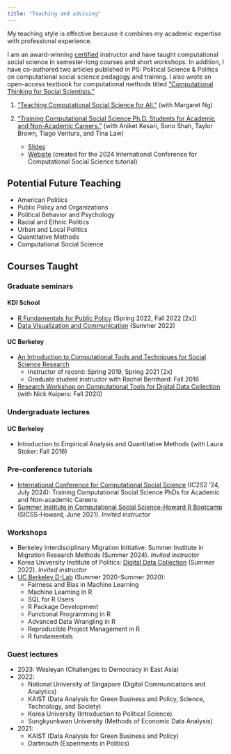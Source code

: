 ```yaml
---
title: "Teaching and advising"
---
```


My teaching style is effective because it combines my academic expertise with professional experience. 

I am an award-winning [certified](https://gsi.berkeley.edu/programs-services/certificate-program/) instructor and have taught computational social science in semester-long courses and short workshops. In addition, I have co-authored two articles published in PS: Political Science & Politics on computational social science pedagogy and training. I also wrote an open-access textbook for computational methods titled ["Computational Thinking for Social Scientists."](https://jaeyk.github.io/comp_thinking_social_science/)

1. ["Teaching Computational Social Science for All."](https://www.cambridge.org/core/journals/ps-political-science-and-politics/article/abs/teaching-computational-social-science-for-all/66EAB886BCF21C647E2387051D6A9BEF) (with Margaret Ng)

2. ["Training Computational Social Science Ph.D. Students for Academic and Non-Academic Careers."](https://www.cambridge.org/core/journals/ps-political-science-and-politics/article/training-computational-social-science-phd-students-for-academic-and-nonacademic-careers/1455690939833B9FFCAC664D4E412057?utm_source=hootsuite&utm_medium=twitter&utm_campaign=PSC_Sep23) (with Aniket Kesari, Sono Shah, Taylor Brown, Tiago Ventura, and Tina Law) 
   - [Slides](https://jaeyk.github.io/slides/training_css_phd.pdf)
   - [Website](https://github.com/jaeyk/ic2s2-training-css-tutorial) (created for the 2024 International Conference for Computational Social Science tutorial)

## Potential Future Teaching

- American Politics
- Public Policy and Organizations
- Political Behavior and Psychology 
- Racial and Ethnic Politics
- Urban and Local Politics
- Quantitative Methods
- Computational Social Science

## Courses Taught

### Graduate seminars

#### KDI School

- [R Fundamentals for Public Policy](https://github.com/KDIS-DSPPM/r-fundamentals) (Spring 2022, Fall 2022 [2x])
- [Data Visualization and Communication](https://github.com/KDIS-DSPPM/data-visualization) (Summer 2022)

#### UC Berkeley

- [An Introduction to Computational Tools and Techniques for Social Science Research](https://github.com/PS239T/spring_2021) 
  - Instructor of record: Spring 2019, Spring 2021 [2x]
  - Graduate student instructor with Rachel Bernhard: Fall 2016
- [Research Workshop on Computational Tools for Digital Data Collection](https://github.com/jaeyk/digital_data_collection_workshop) (with Nick Kuipers: Fall 2020)

### Undergraduate lectures

#### UC Berkeley

- Introduction to Empirical Analysis and Quantitative Methods (with Laura Stoker: Fall 2016)

### Pre-conference tutorials

- [International Conference for Computational Social Science](https://ic2s2-2024.org/tutorials) (IC2S2 '24, July 2024): Training Computational Social Science PhDs for Academic and Non-academic Careers
- [Summer Institute in Computational Social Science-Howard R Bootcamp](https://github.com/jaeyk/sicss-howard-r-boot-camp) (SICSS-Howard, June 2021). *Invited instructor*

### Workshops

- Berkeley Interdisciplinary Migration Initiative: Summer Institute in Migration Research Methods (Summer 2024). *Invited instructor*
- Korea University Institute of Politics: [Digital Data Collection](https://github.com/jaeyk/summer_digital_data_collection) (Summer 2022). *Invited instructor*
- [UC Berkeley D-Lab](https://github.com/dlab-berkeley) (Summer 2020-Summer 2020): 
  - Fairness and Bias in Machine Learning
  - Machine Learning in R
  - SQL for R Users
  - R Package Development
  - Functional Programming in R
  - Advanced Data Wrangling in R
  - Reproducible Project Management in R
  - R fundamentals

### Guest lectures

- 2023: Wesleyan (Challenges to Democracy in East Asia)
- 2022: 
  - National University of Singapore (Digital Communications and Analytics)
  - KAIST (Data Analysis for Green Business and Policy, Science, Technology, and Society)
  - Korea University (Introduction to Political Science)
  - Sungkyunkwan University (Methods of Economic Data Analysis)
- 2021: 
  - KAIST (Data Analysis for Green Business and Policy)
  - Dartmouth (Experiments in Politics)
